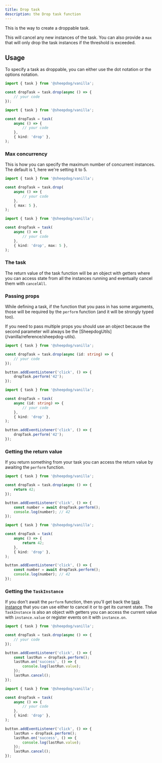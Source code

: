 ```yaml
---
title: Drop task
description: the Drop task function
---
```



This is the way to create a droppable task.

This will cancel any new instances of the task. You can also provide a `max` that will only drop the
task instances if the threshold is exceeded.

## Usage

To specify a task as droppable, you can either use the dot notation or the options notation.

<Tabs syncKey="notation">

<TabItem label="Dot notation">

```ts
import { task } from '@sheepdog/vanilla';

const dropTask = task.drop(async () => {
	// your code
});
```

</TabItem>

<TabItem label="Options notation">

```ts
import { task } from '@sheepdog/vanilla';

const dropTask = task(
	async () => {
		// your code
	},
	{ kind: 'drop' },
);
```

</TabItem>

</Tabs>

### Max concurrency

This is how you can specify the maximum number of concurrent instances. The default is 1, here we're
setting it to 5.

<Tabs syncKey="notation">

<TabItem label="Dot notation">

```ts
import { task } from '@sheepdog/vanilla';

const dropTask = task.drop(
	async () => {
		// your code
	},
	{ max: 5 },
);
```

</TabItem>

<TabItem label="Options notation">

```ts
import { task } from '@sheepdog/vanilla';

const dropTask = task(
	async () => {
		// your code
	},
	{ kind: 'drop', max: 5 },
);
```

</TabItem>

</Tabs>

### The task

The return value of the task function will be an object with getters where you can access state from
all the instances running and eventually cancel them with `cancelAll`.

<LinkCard
	href="/vanilla/getting-started/usage/#task-structure"
	title="Task structure"
	description="Take a look at the Task structure documentation in our Getting started"
/>

### Passing props

While defining a task, if the function that you pass in has some arguments, those will be required
by the `perform` function (and it will be strongly typed too).

<Aside type="caution">
	If you need to pass multiple props you should use an object because the second parameter will
	always be the [SheepdogUtils](/vanilla/reference/sheepdog-utils).
</Aside>

<Tabs syncKey="notation">

<TabItem label="Dot notation">

```ts
import { task } from '@sheepdog/vanilla';

const dropTask = task.drop(async (id: string) => {
	// your code
});

button.addEventListener('click', () => {
	dropTask.perform('42');
});
```

</TabItem>

<TabItem label="Options notation">

```ts
import { task } from '@sheepdog/vanilla';

const dropTask = task(
	async (id: string) => {
		// your code
	},
	{ kind: 'drop' },
);

button.addEventListener('click', () => {
	dropTask.perform('42');
});
```

</TabItem>

</Tabs>

### Getting the return value

If you return something from your task you can access the return value by awaiting the `perform`
function.

<Tabs syncKey="notation">

<TabItem label="Dot notation">

```ts
import { task } from '@sheepdog/vanilla';

const dropTask = task.drop(async () => {
	return 42;
});

button.addEventListener('click', () => {
	const number = await dropTask.perform();
	console.log(number); // 42
});
```

</TabItem>

<TabItem label="Options notation">

```ts
import { task } from '@sheepdog/vanilla';

const dropTask = task(
	async () => {
		return 42;
	},
	{ kind: 'drop' },
);

button.addEventListener('click', () => {
	const number = await dropTask.perform();
	console.log(number); // 42
});
```

</TabItem>

</Tabs>

### Getting the `TaskInstance`

If you don't await the `perform` function, then you'll get back the
[task instance](/vanilla/reference/task-instance) that you can use either to cancel it or to get its
current state. The `TaskInstance` is also an object with getters you can access the current value
with `instance.value` or register events on it with `instance.on`.

<Tabs syncKey="notation">

<TabItem label="Dot notation">

```ts
import { task } from '@sheepdog/vanilla';

const dropTask = task.drop(async () => {
	// your code
});

button.addEventListener('click', () => {
	const lastRun = dropTask.perform();
	lastRun.on('success', () => {
		console.log(lastRun.value);
	});
	lastRun.cancel();
});
```

</TabItem>

<TabItem label="Options notation">

```ts
import { task } from '@sheepdog/vanilla';

const dropTask = task(
	async () => {
		// your code
	},
	{ kind: 'drop' },
);

button.addEventListener('click', () => {
	lastRun = dropTask.perform();
	lastRun.on('success', () => {
		console.log(lastRun.value);
	});
	lastRun.cancel();
});
```

</TabItem>

</Tabs>
